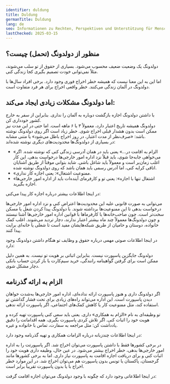 ```yaml
---
identifier: duldung
title: Duldung
germanTitle: Duldung
lang: de
seo: Informationen zu Rechten, Perspektiven und Unterstützung für Menschen mit Duldung in Deutschland.
lastChecked: 2025-03-15
---
```


## منظور از دولدونگ (تحمل) چیست؟

دولدونگ یک وضعیت ضعیف محسوب می‌شود. بسیاری از حقوق از تو سلب می‌شوند، مثلاً نمی‌توانی خودت تصمیم بگیری کجا زندگی کنی.

اما این به این معنا نیست که همیشه خطر اخراج فوری وجود دارد. برخی افراد سال‌ها با دولدونگ در آلمان زندگی می‌کنند.
خطر واقعی اخراج برای هر فرد متفاوت است.

<Block identifier="get-legal-advice" />

## اما دولدونگ مشکلات زیادی ایجاد می‌کند:

با داشتن دولدونگ اجازه بازگشت دوباره به آلمان را نداری. بنابراین از سفر به خارج کشور خودداری کن. <br/>دولدونگ همیشه تاریخ اعتبار دارد، معمولاً ۳ یا ۶ ماهه است. اما حتی در این مدت نیز ممکن است بدون هشدار قبلی اخراج شوی. خطر زیاد است اگر روی دولدونگ نوشته باشد: «صرف‌نظر از مدت اعتبار، در روز اخراج باطل می‌شود» یا متنی مشابه. <br/>در بسیاری از دولدونگ‌ها محدودیت‌های دیگری نوشته شده‌اند:
- «الزام به اقامت در...» یعنی باید در همان آدرسی زندگی کنی که نوشته شده. اگر می‌خواهی جابه‌جا شوی، باید قبلاً نزد اداره امور خارجی‌ها درخواست بدهی. این کار اغلب زمان‌بر است و معمولاً باید شاغل باشی. شاید بتوانی موقتاً از طریق آشنایان اتاقی کرایه کنی، اما آدرس رسمی باید همان باشد که روی دولدونگ نوشته شده.
- «ممنوعیت اشتغال»: یعنی اجازه کار نداری.
- «اشتغال تنها با اجازه»: یعنی تو و کارفرمای آینده‌ات باید از اداره امور خارجی‌ها اجازه بگیرید.

در اینجا اطلاعات بیشتر درباره اجازه کار پیدا می‌کنی:

<ExternalShortLink identifier="handbookgermany_workpermit" />

می‌توانی به صورت قانونی علیه این محدودیت‌ها اعتراض کنی و نزد اداره امور خارجی‌ها درخواست بدهی تا این ممنوعیت‌ها برداشته شوند.
با دولدونگ پیدا کردن شغل یا مسکن سخت‌تر است. چون صاحب‌خانه‌ها یا کارفرماها با قوانین اداره امور خارجی‌ها آشنا نیستند و چون دولدونگ‌ها معمولاً چند ماه بیشتر اعتبار ندارند، دچار تردید می‌شوند.
اغلب کمک خانواده، دوستان و حامیان از طریق شبکه‌هایشان مفید است تا شغلی یا خانه‌ای برایت پیدا کنند.

در اینجا اطلاعات صوتی مهمی درباره حقوق و وظایف تو هنگام داشتن دولدونگ وجود دارد:

<ExternalShortLink identifier="sfr_audio" />

دولدونگ جایگزین پاسپورت نیست. بنابراین اثباتی بر هویت تو نیست. به همین دلیل ممکن است برای گرفتن گواهینامه رانندگی، خرید سیم‌کارت یا باز کردن حساب بانکی دچار مشکل شوی.

## الزام به ارائه گذرنامه

اگر دولدونگ داری و هنوز پاسپورت ارائه نداده‌ای، اداره امور خارجی‌ها به‌شدت خواهان دیدن پاسپورت است. این اداره می‌تواند راه‌های زیادی برای تحت فشار گذاشتن تو استفاده کند، مثل ممنوعیت کار یا کاهش کمک‌های اجتماعی، اگر پاسپورت ارائه ندهی.

تو وظیفه‌ای به نام «الزام به همکاری» داری. یعنی باید سعی کنی پاسپورت تهیه کرده و هویت خود را اثبات کنی.
اگر تلاش کردی پاسپورت بگیری، همه اقداماتت را دقیق یادداشت کن: مثل مراجعه به سفارت، تماس با خانواده و غیره.

در اینجا اطلاعات چندزبانه درباره الزامات همکاری و تهیه گذرنامه وجود دارد:

<ExternalShortLink identifier="fluechtlingsrat-brandenburg_pass" />

در برخی کشورها فقط با داشتن پاسپورت می‌توان اخراج شد. اگر پاسپورتت را به اداره امور خارجی‌ها بدهی، خطر اخراج بیشتر می‌شود.
در عین حال، وظیفه داری هویت خود را اثبات کنی و برای دریافت اجازه اقامت به پاسپورت نیاز داری.
اما به برخی کشورها مانند گرجستان، پاکستان یا تونس بدون پاسپورت هم می‌توان اخراج شد. در این موارد خطر اخراج با یا بدون پاسپورت تقریباً برابر است.

در اینجا اطلاعاتی وجود دارد که چگونه با وجود دولدونگ می‌توان اجازه اقامت گرفت:

<InternalShortLink identifier="residence" />